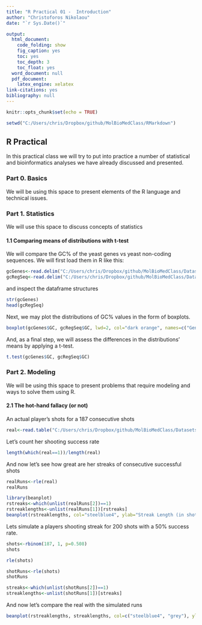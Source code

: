 ```yaml
---
title: "R Practical 01 -  Introduction"
author: "Christoforos Nikolaou"
date: "`r Sys.Date()`"

output:
  html_document:
    code_folding: show
    fig_caption: yes
    toc: yes
    toc_depth: 3
    toc_float: yes
  word_document: null
  pdf_document:
    latex_engine: xelatex
link-citations: yes
bibliography: null
---
```

```r
knitr::opts_chunk$set(echo = TRUE)
```

```r
setwd("C:/Users/chris/Dropbox/github/MolBioMedClass/RMarkdown")
```

## R Practical

In this practical class we will try to put into practice a number of statistical and bioinformatics analyses we have already discussed and presented.

### Part 0. Basics
We will be using this space to present elements of the R language and technical issues.


### Part 1. Statistics

We will use this space to discuss concepts of statistics

#### 1.1 Comparing means of distributions with t-test
We will compare the GC% of the yeast genes vs yeast non-coding sequences. We will first load them in R like this:

```r
gcGenes<-read.delim("C:/Users/chris/Dropbox/github/MolBioMedClass/Datasets/SCgenes_gcContent.tsv", header=T, sep="\t")
gcRegSeq<-read.delim("C:/Users/chris/Dropbox/github/MolBioMedClass/Datasets/SCRegSeq_gcContent.tsv", header=T, sep="\t")
```

and inspect the dataframe structures

```r
str(gcGenes)
head(gcRegSeq)
```

Next, we may plot the distributions of GC% values in the form of boxplots.

```R
boxplot(gcGenes$GC, gcRegSeq$GC, lwd=2, col="dark orange", names=c("Genes", "Reg Seqs"), main="Yeast GC%", las=1, xlab="Genome Partition", cex.main=1.8, cex.axis=1.3, cex.lab=1.4)
```

And, as a final step, we will assess the differences in the distributions' means by applying a t-test.

```r
t.test(gcGenes$GC, gcRegSeq$GC)
```

### Part 2. Modeling

We will be using this space to present problems that require modeling and ways to solve them using R.

#### 2.1 The hot-hand fallacy (or not)

An actual player's shots for a 187 consecutive shots
```r
real<-read.table("C:/Users/chris/Dropbox/github/MolBioMedClass/Datasets/bballshots.txt")[,1]
```


Let's count her shooting success rate
```r
length(which(real==1))/length(real)
```
And now let's see how great are her streaks of consecutive successful shots

```r
realRuns<-rle(real)
realRuns
```

```r
library(beanplot)
rstreaks<-which(unlist(realRuns[2])==1)
rstreaklengths<-unlist(realRuns[1])[rstreaks]
beanplot(rstreaklengths, col="steelblue4", ylab="Streak Length (in shots)", names="Shots", las=1, log="y")

```


Lets simulate a players shooting streak for 200 shots with a 50% success rate.
```r
shots<-rbinom(187, 1, p=0.508)
shots
```
```r
rle(shots)
```

```r
shotRuns<-rle(shots)
shotRuns
```
```r
streaks<-which(unlist(shotRuns[2])==1)
streaklengths<-unlist(shotRuns[1])[streaks]
```

And now let's compare the real with the simulated runs

```r
beanplot(rstreaklengths, streaklengths, col=c("steelblue4", "grey"), ylab="Streak Length (in shots)", log="y", names=c("Real Shots", "Simulated Shots"), las=1)

```

